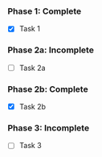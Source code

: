 ### Phase 1: Complete
- [x] Task 1
### Phase 2a: Incomplete
- [ ] Task 2a
### Phase 2b: Complete
- [x] Task 2b
### Phase 3: Incomplete
- [ ] Task 3 
